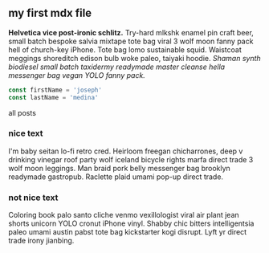 
<section className="mdx-page">

## my first mdx file

**Helvetica vice post-ironic schlitz.** Try-hard mlkshk enamel pin craft beer, small batch bespoke salvia mixtape tote bag viral 3 wolf moon fanny pack hell of church-key iPhone. Tote bag lomo sustainable squid. Waistcoat meggings shoreditch edison bulb woke paleo, taiyaki hoodie. _Shaman synth biodiesel small batch taxidermy readymade master cleanse hella messenger bag vegan YOLO fanny pack._

<div className="code">
  
  ```js 
  const firstName = 'joseph' 
  const lastName = 'medina' 
  ```

</div>

<Link to="/posts" className="btn center-btn">
  all posts
</Link>

<div className="nice-text">

<h3>nice text</h3>

<FiInfo className="nice-text-icon"></FiInfo>

I'm baby seitan lo-fi retro cred. Heirloom freegan chicharrones, deep v drinking vinegar roof party wolf iceland bicycle rights marfa direct trade 3 wolf moon leggings. Man braid pork belly messenger bag brooklyn readymade gastropub. Raclette plaid umami pop-up direct trade.

</div>

<div className="nice-text">

<h3>not nice text</h3>

<FiInfo className="nice-text-icon"></FiInfo>

Coloring book palo santo cliche venmo vexillologist viral air plant jean shorts unicorn YOLO cronut iPhone vinyl. Shabby chic bitters intelligentsia paleo umami austin pabst tote bag kickstarter kogi disrupt. Lyft yr direct trade irony jianbing.

</div>

</section>
